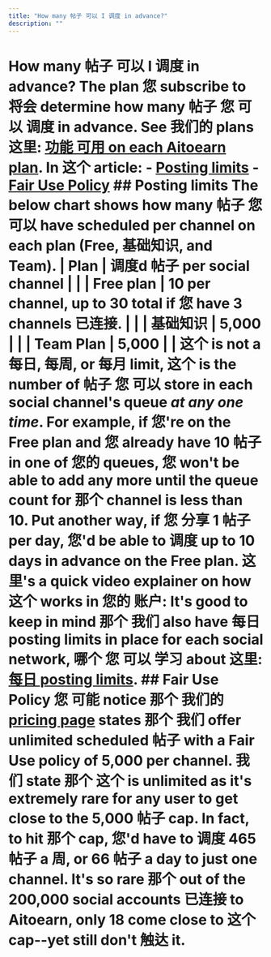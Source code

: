 ```yaml
---
title: "How many 帖子 可以 I 调度 in advance?"
description: ""
---
```


# How many 帖子 可以 I 调度 in advance? The plan 您 subscribe to 将会 determine how many 帖子 您 可以 调度 in advance. See 我们的 plans 这里: [功能 可用 on each Aitoearn plan](https://aitoearn.helpscoutdocs.com/article/595-功能-可用-on-each-aitoearn-plan). In 这个 article: - [Posting limits](#Posting-limits-L0snl) - [Fair Use Policy](#Fair-Use-Policy-RpbAy) ## Posting limits The below chart shows how many 帖子 您 可以 have scheduled per channel on each plan (Free, 基础知识, and Team). | **Plan** | **调度d 帖子 per social channel** | | | Free plan | 10 per channel, up to 30 total if 您 have 3 channels 已连接. | | | 基础知识 | 5,000 | | | Team Plan | 5,000 | | 这个 is not a 每日, 每周, or 每月 limit, 这个 is the number of 帖子 您 可以 store in each social channel's queue *at any one time*. For example, if 您're on the Free plan and 您 already have 10 帖子 in one of 您的 queues, 您 won't be able to add any more until the queue count for 那个 channel is less than 10. Put another way, if 您 分享 1 帖子 per day, 您'd be able to 调度 up to 10 days in advance on the Free plan. 这里's a quick video explainer on how 这个 works in 您的 账户: It's good to keep in mind 那个 我们 also have 每日 posting limits in place for each social network, 哪个 您 可以 学习 about 这里: [每日 posting limits](https://aitoearn.helpscoutdocs.com/article/646-每日-posting-limits). ## Fair Use Policy 您 可能 notice 那个 我们的 [pricing page](https://aitoearn.com/pricing) states 那个 我们 offer unlimited scheduled 帖子 with a Fair Use policy of 5,000 per channel. 我们 state 那个 这个 is unlimited as it's extremely rare for any user to get close to the 5,000 帖子 cap. In fact, to hit 那个 cap, 您'd have to 调度 465 帖子 a 周, or 66 帖子 a day to just one channel. It's so rare 那个 out of the 200,000 social accounts 已连接 to Aitoearn, only 18 come close to 这个 cap--yet still don't 触达 it.